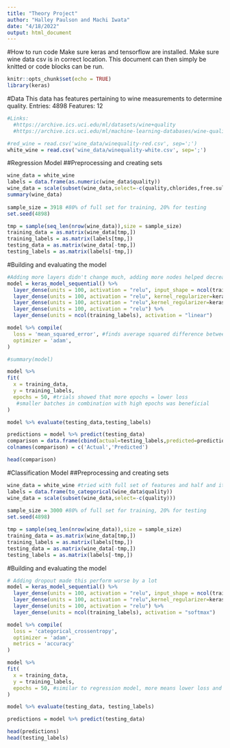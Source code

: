 ```yaml
---
title: "Theory Project"
author: "Halley Paulson and Machi Iwata"
date: "4/18/2022"
output: html_document
---
```

#How to run code
Make sure keras and tensorflow are installed. Make sure wine data csv is in correct location. This document can then simply be knitted or 
code blocks can be run.
```r
knitr::opts_chunk$set(echo = TRUE)
library(keras)
```

#Data
This data has features pertaining to wine measurements to determine quality.
Entries: 4898
Features: 12

```r
#Links:
  #https://archive.ics.uci.edu/ml/datasets/wine+quality
  #https://archive.ics.uci.edu/ml/machine-learning-databases/wine-quality/

#red_wine = read.csv('wine_data/winequality-red.csv', sep=';')
white_wine = read.csv('wine_data/winequality-white.csv', sep=';')

```

#Regression Model
##Preprocessing and creating sets
```r
wine_data = white_wine
labels = data.frame(as.numeric(wine_data$quality))
wine_data = scale(subset(wine_data,select=-c(quality,chlorides,free.sulfur.dioxide,density))) #removed features with big ranges
summary(wine_data)
 
sample_size = 3918 #80% of full set for training, 20% for testing
set.seed(4898)

tmp = sample(seq_len(nrow(wine_data)),size = sample_size)
training_data = as.matrix(wine_data[tmp,])
training_labels = as.matrix(labels[tmp,])
testing_data = as.matrix(wine_data[-tmp,])
testing_labels = as.matrix(labels[-tmp,])
```

#Building and evaluating the model
```r
#Adding more layers didn't change much, adding more nodes helped decrease loss by around .2, dropout made it perform worse
model = keras_model_sequential() %>%
  layer_dense(units = 100, activation = "relu", input_shape = ncol(training_data)) %>%
  layer_dense(units = 100, activation = "relu", kernel_regularizer=keras$regularizers$L1L2(0.01,0.01)) %>%
  layer_dense(units = 100, activation = "relu",kernel_regularizer=keras$regularizers$L1L2(0.01,0.01)) %>%
  layer_dense(units = 100, activation = "relu") %>%
  layer_dense(units = ncol(training_labels), activation = "linear")

model %>% compile(
  loss = 'mean_squared_error', #finds average squared difference between predicted and actual
  optimizer = 'adam',
)

#summary(model)

model %>% 
fit(
  x = training_data,
  y = training_labels,
  epochs = 50, #trials showed that more epochs = lower loss
   #smaller batches in combination with high epochs was beneficial
)

model %>% evaluate(testing_data,testing_labels)

predictions = model %>% predict(testing_data)
comparison = data.frame(cbind(actual=testing_labels,predicted=predictions))
colnames(comparison) = c('Actual','Predicted')

head(comparison)
```

#Classification Model
##Preprocessing and creating sets
```r
wine_data = white_wine #tried with full set of features and half and it didn't effect loss much. Decided to keep full set
labels = data.frame(to_categorical(wine_data$quality))
wine_data = scale(subset(wine_data,select=-c(quality)))
 
sample_size = 3000 #80% of full set for training, 20% for testing
set.seed(4898)

tmp = sample(seq_len(nrow(wine_data)),size = sample_size)
training_data = as.matrix(wine_data[tmp,])
training_labels = as.matrix(labels[tmp,])
testing_data = as.matrix(wine_data[-tmp,])
testing_labels = as.matrix(labels[-tmp,])
```

#Building and evaluating the model
```r
# Adding dropout made this perform worse by a lot
model = keras_model_sequential() %>%
  layer_dense(units = 100, activation = "relu", input_shape = ncol(training_data)) %>%
  layer_dense(units = 100, activation = "relu",kernel_regularizer=keras$regularizers$L1(0.01)) %>%
  layer_dense(units = 100, activation = "relu") %>%
  layer_dense(units = ncol(training_labels), activation = "softmax")

model %>% compile(
  loss = 'categorical_crossentropy',
  optimizer = 'adam',
  metrics = 'accuracy'
)

model %>% 
fit(
  x = training_data,
  y = training_labels,
  epochs = 50, #similar to regression model, more means lower loss and better accuracy
)

model %>% evaluate(testing_data, testing_labels)

predictions = model %>% predict(testing_data)

head(predictions)
head(testing_labels)

```








